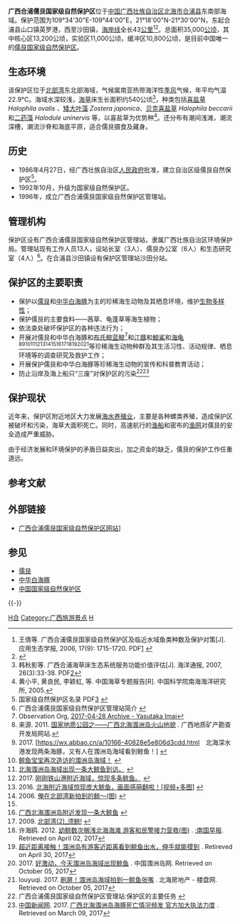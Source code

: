 {{Geobox|保护区
<!-- *** Heading *** -->
| name = 广西合浦儒艮国家级自然保护区 
| native_name = 
| other_name = 
| category = 自然保护区
<!-- *** Image *** -->
| image = 
| image_caption =
| image_size = 
<!-- *** Country *** -->
| country = 中国
| state = 广西
<!-- *** Dimensions *** -->
| length = 
| width =  
| area = 350
<!-- *** Features *** -->
| geology =
| biome = 
| plant =
| animal = 儒艮
<!-- *** History & management *** -->
| established = 1986年（自治区级）<br />1992年（升为国家级）
| date = 
| management = 广西合浦儒艮国家级自然保护区管理站
<!-- *** Website *** --> 
| website = 
<!-- *** Footnotes *** -->
| footnotes =
}}
'''广西合浦儒艮国家级自然保护区'''位于[[中国|中国]][[广西壮族自治区|广西壮族自治区]][[北海市|北海市]][[合浦县|合浦县]]东南部海域。保护范围为109°34'30"E-109°44'00"E，21°18'00"N-21°30'00"N，东起合浦县山口镇英罗港，西至沙田镇，[[海岸线|海岸线]]全长43[[公里|公里]]<ref>王倩等. 广西合浦儒艮国家级自然保护区及临近水域鱼类种数及保护对策[J]. 应用生态学报, 2006, 17(9): 1715-1720. PDF[http://www.cjae.net/qikan/manage/wenzhang/060932.pdf] {{Wayback|url=http://www.cjae.net/qikan/manage/wenzhang/060932.pdf |date=20190613130125 }}</ref><ref name="邓超冰">{{cite book zh| author = 邓超冰 | title = 北部湾儒艮及海洋生物多样性| edition = | year =2002 | publisher =广西科学技术出版社 | location =南宁 |id = ISBN 7-8066-6339-8 }}</ref>。总面积35,000[[公顷|公顷]]，其中核心区13,200公顷，实验区11,000公顷，缓冲区10,800公顷，是目前中国唯一的[[儒艮|儒艮]][[国家级自然保护区|国家级自然保护区]]。

==生态环境==
该保护区位于[[北部湾|北部湾]]东北部海域，气候属南亚热带海洋性[[季风|季风]]气候，年平均气温22.9℃。海域水深较浅，[[海草|海草]]床生长面积约540公顷<ref>韩秋影等. 广西合浦海草床生态系统服务功能价值评估[J]. 海洋通报, 2007, 26(3):33-38. PDF[http://ledweb.scsio.ac.cn/download/lunwen2007/lunwen200769.pdf]{{dead link|date=2018年2月 |bot=InternetArchiveBot |fix-attempted=yes }}</ref>，种类包括[[喜盐草|喜盐草]] ''Halophila ovalis'' 、[[矮大叶藻|矮大叶藻]] ''Zostera japonica''、[[贝克喜盐草|贝克喜盐草]] ''Halophila beccarii'' 和[[二药藻|二药藻]] ''Halodule uninervis'' 等，以喜盐草为优势种<ref>黄小平, 黄良民, 李颖虹, 等. 中国海草专题报告[R]. 中国科学院南海海洋研究所, 2005. </ref>。还分布有潮间浅滩，潮流深槽，潮流沙脊和海底平原，适合儒艮摄食及藏身。

==历史==
*1986年4月27日，经广西壮族自治区[[人民政府|人民政府]]批准，建立自治区级儒艮自然保护区<ref>国家级自然保护区名录 PDF[http://www.mep.gov.cn/download/bhq.pdf] {{Wayback|url=http://www.mep.gov.cn/download/bhq.pdf |date=20140819082036 }}</ref>。
*1992年10月，升级为国家级自然保护区。
*1996年，成立广西合浦儒艮国家级自然保护区管理站。

==管理机构==
保护区设有广西合浦儒艮国家级自然保护区管理站，隶属广西壮族自治区环境保护局。管理站现有工作人员13人，设站长室（3人）、儒艮办公室（6人）和生态研究室（4人）<ref>广西合浦儒艮国家级自然保护区管理站简介 {{cite web |url=http://www.gxepb.gov.cn/web/2005-07/17905.htm |title=存档副本 |accessdate=2009-02-19 |deadurl=yes |archiveurl=https://web.archive.org/web/20090624082723/http://www.gxepb.gov.cn/web/2005-07/17905.htm |archivedate=2009-06-24 }}</ref>。在合浦县沙田镇设有保护区管理站沙田分站。

==保护区的主要职责==
*保护以[[儒艮|儒艮]]和[[中华白海豚|中华白海豚]]为主的珍稀海生动物及其栖息环境，维护[[生物多样性|生物多样性]]；
*保护儒艮的主要食料——茜草、龟蓬草等海生植物；
*依法查处破坏保护区的各种违法行为；
*开展对儒艮和中华白海豚和[[布氏鲸|布氏鲸]][[蓝鲸|蓝鲸]]<ref>Observation Org, [https://observation.org/observation/212123559/ 	2017-04-28 Archive - Yasutaka Imai]</ref>和[[江豚|江豚]]和[[鯨鯊|鯨鯊]]和[[海龟|海龟]]<ref>来源. 2011. [http://www.camcf.org/detail.aspx?id=128 国家地质公园之——广西北海涠洲岛火山地貌] {{Wayback|url=http://www.camcf.org/detail.aspx?id=128 |date=20170307204046 }}. 广西地质矿产勘查开发局网站.</ref><ref>2017. [https://wx.abbao.cn/a/10166-40828e5e806d3cdd.html　北海深水港发现两条海豚，又有人在涠洲岛海域看到鲸鱼！] {{webarchive|url=https://web.archive.org/web/20170306032616/https://wx.abbao.cn/a/10166-40828e5e806d3cdd.html |date=2017-03-06 }}</ref><ref name="#1">[http://www.cnwzd.com/news_5715.html 鲸鱼宝宝再次造访的涠洲岛海域！] {{Wayback|url=http://www.cnwzd.com/news_5715.html |date=20161104205341 }}</ref><ref>[http://www.twoeggz.com/news/817354.html 北海涠洲岛海域出现一条大鲸鱼到访。] {{webarchive|url=https://web.archive.org/web/20161104205059/http://www.twoeggz.com/news/817354.html |date=2016-11-04 }}</ref><ref>2017. [http://www.09dd.cn/doc/4219745 刚刚铁山港附近海域，惊现多条鲸鱼。] {{webarchive|url=https://web.archive.org/web/20170306033114/http://www.09dd.cn/doc/4219745 |date=2017-03-06 }}</ref><ref>2016. [http://www.v4.cc/News-2382393.html 北海附近海域惊现庞大鲸鱼，画面感萌翻啦！[视频+多图]] {{Wayback|url=http://www.v4.cc/News-2382393.html |date=20170306033258 }}</ref><ref>2006. [http://ido.3mt.com.cn/Article/200610/show523846c27p1.html 俺在北部湾新拍到的鲸～(图)] {{Wayback|url=http://ido.3mt.com.cn/Article/200610/show523846c27p1.html |date=20170306041726 }}</ref><ref name="#1"/><ref>[http://www.xwtoutiao.cn/p/84i7d096/ 广西北海涠洲岛附近发现一条大鲸鱼] {{Wayback|url=http://www.xwtoutiao.cn/p/84i7d096/ |date=20170211235623 }}</ref><ref>2009. [http://www.ubikeu.cn/bbs/forum.php?mod=viewthread&tid=5697&extra=page%3D1 北部湾(2)_须鲸! ] {{Wayback|url=http://www.ubikeu.cn/bbs/forum.php?mod=viewthread&tid=5697&extra=page%3D1 |date=20170306040733 }}</ref><ref>许海鸥. 2012. [http://news.qq.com/a/20120130/000396.htm 幼鲸数次搁浅北海海滩 游客和民警接力营救(图)] {{Wayback|url=http://news.qq.com/a/20120130/000396.htm |date=20170402083210 }}. [[:南国早报|:南国早报]]. Retrieved on April 02, 2017</ref><ref>[http://www.beihai365.com/read.php?tid=11980675 超近距离接触！涠洲岛有游客近距离看到鲸鱼出水，伸手就能摸到] {{Wayback|url=http://www.beihai365.com/read.php?tid=11980675 |date=20170529222501 }}. Retireved on April 30, 2017</ref><ref>2017. [http://www.cnwzd.com/news_6103.html 好激动，今天涠洲岛海域出现鲸鱼] {{Wayback|url=http://www.cnwzd.com/news_6103.html |date=20171005202046 }}. 中国涠洲岛网. Retrieved on October 05, 2017</ref><ref>louyuqi. 2017. [http://bh.loupan.com/html/news/201709/2886121.html 刷屏！涠洲岛海域拍到一鲸鱼张嘴] {{Wayback|url=http://bh.loupan.com/html/news/201709/2886121.html |date=20171005151923 }}. 北海房地产 - 楼盘网. Retrieved on October 05, 2017</ref>等珍稀海生动物种群及其生活习性、活动规律、栖息环境等的调查研究及救护工作；
*开展保护儒艮和中华白海豚等珍稀海生动物的宣传和科普教育活动；
*防止沿岸及海上船只“三废”对保护区的污染<ref>广西合浦儒艮国家级自然保护区管理站:保护区的主要任务 {{cite web |url=http://www.gxepb.gov.cn/web/2005-07/17912.htm |title=存档副本 |accessdate=2009-02-19 |deadurl=yes |archiveurl=https://web.archive.org/web/20090624082759/http://www.gxepb.gov.cn/web/2005-07/17912.htm |archivedate=2009-06-24 }}</ref><ref>[[中国新闻网|中国新闻网]]. 2017. [http://www.chinanews.com/sh/2017/03-04/8165437.shtml 广西北海涠洲岛海豚死亡情况频发 官方加大执法力度] {{Wayback|url=http://www.chinanews.com/sh/2017/03-04/8165437.shtml |date=20170312032016 }}. Retrieved on March 09, 2017</ref>

==保护现状==
近年来，保护区附近地区大力发展[[海水养殖|海水养殖业]]，主要是各种螺类养殖，造成保护区被破坏和污染，海草大面积死亡。同时，高速航行的[[渔船|渔船]]和密布的[[渔网|渔网]]对儒艮的安全造成严重威胁。

由于经济发展和环境保护的矛盾日益突出，加之资金的缺乏，儒艮的保护工作任重道远。

==参考文献==
{{Reflist}}

==外部链接==
*[https://web.archive.org/web/20160416034352/http://www.gxdugong.com/ 广西合浦儒艮国家级自然保护区网站]]

==参见==
*[[儒艮|儒艮]]
*[[中华白海豚|中华白海豚]]
*[[中国国家级自然保护区|中国国家级自然保护区]]

{{-}}
{{中国国家级自然保护区}}


[[Category:中国国家级自然保护区|H合]]
[[Category:广西旅游景点|Category:广西旅游景点]]
[[Category:北海市|H]]